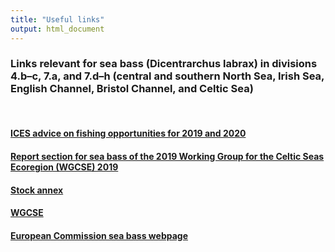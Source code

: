 ```yaml
---
title: "Useful links"
output: html_document
---
```



### **Links relevant for sea bass (Dicentrarchus labrax) in divisions 4.b–c, 7.a, and 7.d–h (central and southern North Sea, Irish Sea, English Channel, Bristol Channel, and Celtic Sea)**  

<br>  

#### [ICES advice on fishing opportunities for 2019 and 2020](http://ices.dk/sites/pub/Publication%20Reports/Advice/2019/2019/bss.27.4bc7ad-h.pdf)  


#### [Report section for sea bass of the 2019 Working Group for the Celtic Seas Ecoregion (WGCSE) 2019](http://www.ices.dk/sites/pub/Publication%20Reports/Expert%20Group%20Report/Fisheries%20Resources%20Steering%20Group/2019/WGCSE/32_Seabass_4bc7d_h_2019.pdf)  


#### [Stock annex](http://www.ices.dk/sites/pub/Publication%20Reports/Stock%20Annexes/2018/bss.27.4bc7d%E2%80%93h_SA.pdf)  


#### [WGCSE](https://www.ices.dk/community/groups/Pages/WGCSE.aspx)  


#### [European Commission sea bass webpage](https://ec.europa.eu/fisheries/cfp/fishing_rules/sea-bass_en)  

<br>  



